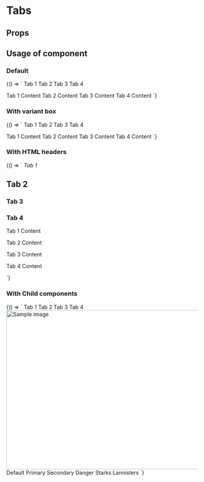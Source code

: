 
# Tabs
<Meta
  title='Tabs'
  component='fw-tabs'
   />

## Props

<Props of="fw-tabs"/>

## Usage of component

### Default
<Preview>
<Story name='Default'>{() => `
<fw-tabs>
  <fw-tab slot="tab" panel="one">Tab 1</fw-tab>
  <fw-tab slot="tab" panel="two">Tab 2</fw-tab>
  <fw-tab slot="tab" panel="three" disabled>Tab 3</fw-tab>
  <fw-tab slot="tab" panel="four">Tab 4</fw-tab>
  
  <fw-tab-panel name="one">Tab 1 Content</fw-tab-panel>
  <fw-tab-panel name="two">Tab 2 Content</fw-tab-panel>
  <fw-tab-panel name="three">Tab 3 Content</fw-tab-panel>
  <fw-tab-panel name="four">Tab 4 Content</fw-tab-panel>
</fw-tabs>
`}</Story>
</Preview>

### With variant box
<Preview>
<Story name='with box variant'>{() => `
<fw-tabs variant="box">
  <fw-tab slot="tab" panel="one">Tab 1</fw-tab>
  <fw-tab slot="tab" panel="two">Tab 2</fw-tab>
  <fw-tab slot="tab" panel="three" disabled>Tab 3</fw-tab>
  <fw-tab slot="tab" panel="four">Tab 4</fw-tab>

  <fw-tab-panel name="one">Tab 1 Content</fw-tab-panel>
  <fw-tab-panel name="two">Tab 2 Content</fw-tab-panel>
  <fw-tab-panel name="three">Tab 3 Content</fw-tab-panel>
  <fw-tab-panel name="four">Tab 4 Content</fw-tab-panel>
</fw-tabs>
`}</Story>
</Preview>

### With HTML headers
<Preview>
<Story name='With HTML Headers'>{() => `
<fw-tabs>
  <fw-tab slot="tab" panel="one"><i>Tab 1</i></fw-tab>
  <fw-tab slot="tab" panel="two"><h2>Tab 2</h2></fw-tab>
  <fw-tab slot="tab" panel="three" disabled><h3>Tab 3</h3></fw-tab>
  <fw-tab slot="tab" panel="four"><h3>Tab 4</h3></fw-tab>
  
  <fw-tab-panel name="one">
    <section><p>Tab 1 Content</p></section>
  </fw-tab-panel>
  <fw-tab-panel name="two">
    <p>Tab 2 Content</p>
  </fw-tab-panel>
  <fw-tab-panel name="three">
      <p>Tab 3 Content</p>
  </fw-tab-panel>
  <fw-tab-panel name="four">
    <p>Tab 4 Content</p>
  </fw-tab-panel>
</fw-tabs>
`}</Story>
</Preview>


### With Child components
<Preview>
<Story name='With Child Components'>{() => `
<fw-tabs active-tab-index="1">
  <fw-tab slot="tab" panel="one">Tab 1</fw-tab>
  <fw-tab slot="tab" panel="two">Tab 2</fw-tab>
  <fw-tab slot="tab" panel="three" disabled>Tab 3</fw-tab>
  <fw-tab slot="tab" panel="four">Tab 4</fw-tab>
  
  <fw-tab-panel name="one">
    <section>
      <img src="https://firebasestorage.googleapis.com/v0/b/blog-88819.appspot.com/o/mostafa-meraji-hgw6HUHlKMk-unsplash.jpg?alt=media&token=4ed2f24a-43ea-4a04-adc7-c7c5d971df71" alt="Sample image" height="420" width="720">
    </section>
  </fw-tab-panel>
  <fw-tab-panel name="two">
    <fw-button expand>Default</fw-button>
    <fw-button color="primary" expand>Primary</fw-button>
    <fw-button color="secondary" expand>Secondary</fw-button>
    <fw-button color="danger" expand>Danger</fw-button>
  </fw-tab-panel>
  <fw-tab-panel name="three">
    <fw-input label="Email" placeholder="Please type in your Email" type="email"> </fw-input>
    <fw-input label="Email" placeholder="Please type in your Email" type="email"> </fw-input>
    <fw-input label="Password" placeholder="Please type in your Password" type="password"> </fw-input>
  </fw-tab-panel>
  <fw-tab-panel name="four">
    <fw-select label="Select the house" required="true" value="1">
      <fw-select-option value="1">Starks</fw-select-option>
      <fw-select-option value="2">Lannisters</fw-select-option>
    </fw-select>
  </fw-tab-panel>
</fw-tabs>
`}</Story>
</Preview>
